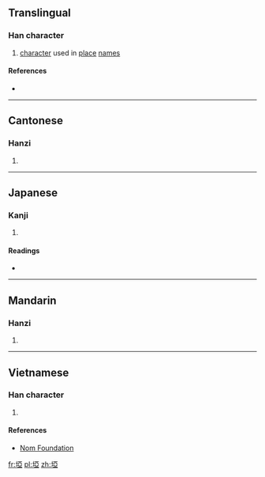 {{also|垭}}
==Translingual==

===Han character===
{{Han char|rn=32|rad=土|as=08|sn=11|four=4111<sub>2</sub>|canj=土一中一 (GMLM)|ids=⿰[[土]][[亞]]}}

# [[character]] used in [[place]] [[name]]s

====References====
* {{Han ref|kx=0230.250|dkj=05216|hdz=10449.050|uh=57E1|ud=22497|bh=D4C1|bd=54465}}

----

==Cantonese==

===Hanzi===
{{yue-hanzi|sim=垭|jyut=[[aa3]], [[ngaa3]]|y=a3, nga3}}

# {{defn|lang=yue|sort=土08}}

----

==Japanese==

===Kanji===
{{ja-kanji|grade=|rs=土08}}

# {{defn|lang=ja|sort=土08}}

====Readings====
* {{ja-readings|on=[[お]] (o), [[う]] (u)|kun=[[さと]] (sato)}}

----

==Mandarin==

===Hanzi===
{{cmn-hanzi|sim=垭|pin=[[bēi]] ([[bei1]]), [[bì]] ([[bi4]]), [[yà]] ([[ya4]])|wg=pei<sup>1</sup>, pi<sup>4</sup>, ya<sup>4</sup>}}

# {{defn|lang=cmn|sort=土08}}

----

==Vietnamese==

===Han character===
{{vi-hantu|[[ái]]|rs=土08}}

# {{defn|lang=vi|sort=土08}}

====References====
*[http://nomfoundation.org/common/nom_details.php?codepoint=57e1 Nom Foundation]

[[fr:埡]]
[[pl:埡]]
[[zh:埡]]